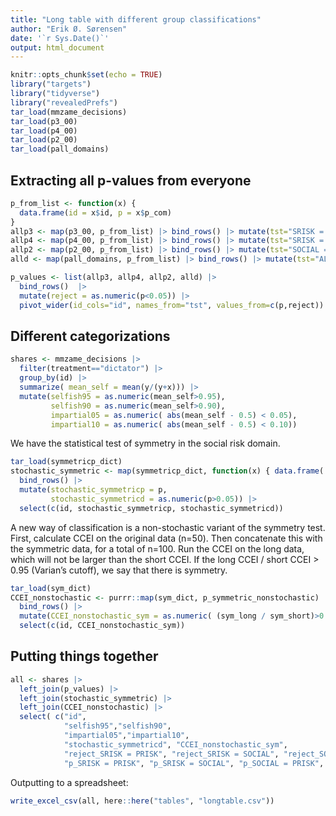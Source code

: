 ```yaml
---
title: "Long table with different group classifications"
author: "Erik Ø. Sørensen"
date: '`r Sys.Date()`'
output: html_document
---
```


```r
knitr::opts_chunk$set(echo = TRUE)
library("targets")
library("tidyverse")
library("revealedPrefs")
tar_load(mmzame_decisions)
tar_load(p3_00)
tar_load(p4_00)
tar_load(p2_00)
tar_load(pall_domains)
```


## Extracting all p-values from everyone

```r
p_from_list <- function(x) {
  data.frame(id = x$id, p = x$p_com)
}
allp3 <- map(p3_00, p_from_list) |> bind_rows() |> mutate(tst="SRISK = PRISK")
allp4 <- map(p4_00, p_from_list) |> bind_rows() |> mutate(tst="SRISK = SOCIAL")
allp2 <- map(p2_00, p_from_list) |> bind_rows() |> mutate(tst="SOCIAL = PRISK")
alld <- map(pall_domains, p_from_list) |> bind_rows() |> mutate(tst="ALL DOMAINS")

p_values <- list(allp3, allp4, allp2, alld) |> 
  bind_rows()  |>
  mutate(reject = as.numeric(p<0.05)) |>
  pivot_wider(id_cols="id", names_from="tst", values_from=c(p,reject))
```


## Different categorizations

```r
shares <- mmzame_decisions |> 
  filter(treatment=="dictator") |>
  group_by(id) |>
  summarize( mean_self = mean(y/(y+x))) |>
  mutate(selfish95 = as.numeric(mean_self>0.95),
         selfish90 = as.numeric(mean_self>0.90),
         impartial05 = as.numeric( abs(mean_self - 0.5) < 0.05),
         impartial10 = as.numeric( abs(mean_self - 0.5) < 0.10)) 
```


We have the statistical test of symmetry in the social risk domain.

```r
tar_load(symmetricp_dict)
stochastic_symmetric <- map(symmetricp_dict, function(x) { data.frame( id = x$id, p=x$p)}) |> 
  bind_rows() |> 
  mutate(stochastic_symmetricp = p,
         stochastic_symmetricd = as.numeric(p>0.05)) |>
  select(c(id, stochastic_symmetricp, stochastic_symmetricd))
```

A new way of classification is a non-stochastic variant of the symmetry test.
First, calculate CCEI on the original data (n=50). Then concatenate this with the
symmetric data, for a total of n=100. Run the CCEI on the long data, which will
not be larger than the short CCEI. If the long CCEI / short CCEI > 0.95 
(Varian's cutoff), we say that there is symmetry. 


```r
tar_load(sym_dict)
CCEI_nonstochastic <- purrr::map(sym_dict, p_symmetric_nonstochastic) |> 
  bind_rows() |>
  mutate(CCEI_nonstochastic_sym = as.numeric( (sym_long / sym_short)>0.95)) |>
  select(c(id, CCEI_nonstochastic_sym))
```



## Putting things together

```r
all <- shares |> 
  left_join(p_values) |> 
  left_join(stochastic_symmetric) |>
  left_join(CCEI_nonstochastic) |>
  select( c("id",
            "selfish95","selfish90",
            "impartial05","impartial10",
            "stochastic_symmetricd", "CCEI_nonstochastic_sym",
            "reject_SRISK = PRISK", "reject_SRISK = SOCIAL", "reject_SOCIAL = PRISK", "reject_ALL DOMAINS",
            "p_SRISK = PRISK", "p_SRISK = SOCIAL", "p_SOCIAL = PRISK", "p_ALL DOMAINS"))
```

Outputting to a spreadsheet:

```r
write_excel_csv(all, here::here("tables", "longtable.csv"))
```





